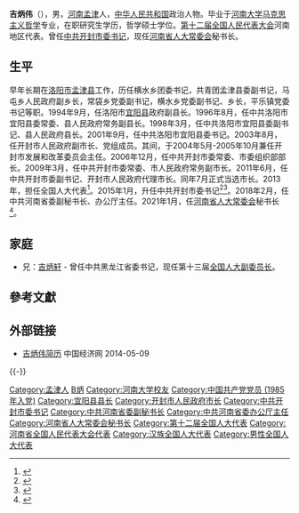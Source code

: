 '''吉炳伟'''（{{bd|1963年|9月||catIdx=Ji吉}}），男，[[河南|河南]][[孟津|孟津]]人，[[中华人民共和国|中华人民共和国]]政治人物。毕业于[[河南大学|河南大学]][[马克思主义哲学|马克思主义哲学]]专业，在职研究生学历，哲学硕士学位。[[第十二届全国人民代表大会|第十二届全国人民代表大会]]河南地区代表。曾任[[中共|中共]][[开封|开封]][[市委书记|市委书记]]，现任[[河南省人大常委会|河南省人大常委会]]秘书长。

== 生平 ==
早年长期在[[洛阳市|洛阳市]][[孟津县|孟津县]]工作，历任横水乡团委书记，共青团孟津县委副书记，马屯乡人民政府副乡长，常袋乡党委副书记，横水乡党委副书记、乡长，平乐镇党委书记等职。1994年9月，任洛阳市[[宜阳县|宜阳县]]政府副县长。1996年8月，任中共洛阳市宜阳县委常委、县人民政府常务副县长。1998年3月，任中共洛阳市宜阳县委副书记、县人民政府县长。2001年9月，任中共洛阳市宜阳县委书记。2003年8月，任开封市人民政府副市长、党组成员。其间，于2004年5月-2005年10月兼任开封市发展和改革委员会主任。2006年12月，任中共开封市委常委、市委组织部部长。2009年3月，任中共开封市委常委、市人民政府常务副市长。2011年6月，任中共开封市委副书记、开封市人民政府代理市长。同年7月正式当选市长。2013年，担任全国人大代表<ref>{{cite news|title=全国人大代表信息-吉炳伟|url=http://210.82.31.1:8084/delegate/viewDelegate.action?dbid=121381|accessdate=2013-04-05|newspaper=全国人大网|archive-url=https://web.archive.org/web/20140426233635/http://www.npc.gov.cn/delegate/viewDelegate.action?dbid=121381|archive-date=2014-04-26|dead-url=yes}}</ref>。2015年1月，升任中共开封市委书记<ref>{{cite web|accessdate=2014-06-08|url=http://www.ce.cn/xwzx/gnsz/gdxw/201107/11/t20110711_22534545.shtml|title=吉炳伟任河南开封市市长 吕清海任漯河市市长|publisher=中国经济网|archive-url=https://web.archive.org/web/20140719165929/http://www.ce.cn/xwzx/gnsz/gdxw/201107/11/t20110711_22534545.shtml|archive-date=2014-07-19|dead-url=yes}}</ref><ref>{{cite web|accessdate=2014-07-16|url=http://district.ce.cn/newarea/roll/201403/17/t20140317_2496891.shtml|title=开封市政府工作报告（2014年2月25日 吉炳伟）|publisher=中国经济网|archive-date=2018-02-05|archive-url=https://web.archive.org/web/20180205072616/http://district.ce.cn/newarea/roll/201403/17/t20140317_2496891.shtml|dead-url=no}}</ref>。2018年2月，任中共河南省委副秘书长、办公厅主任。2021年1月，任[[河南省人大常委会|河南省人大常委会]]秘书长<ref>{{Cite web|title=李公乐当选河南省人大常委会副主任 吉炳伟当选秘书长(简历)_中国经济网——国家经济门户|url=http://district.ce.cn/newarea/sddy/202101/21/t20210121_36245487.shtml|accessdate=2021-01-21|work=district.ce.cn|archive-date=2021-01-28|archive-url=https://web.archive.org/web/20210128112735/http://district.ce.cn/newarea/sddy/202101/21/t20210121_36245487.shtml|dead-url=no}}</ref>。

== 家庭 ==
* 兄：[[吉炳轩|吉炳轩]] - 曾任中共黑龙江省委书记，现任第十三届[[全国人大副委员长|全国人大副委员长]]。

== 參考文獻 ==
{{reflist}}

== 外部链接 ==
* [http://district.ce.cn/zt/rwk/sf/ha/ds/201205/25/t20120525_23355222.shtml 吉炳伟简历] {{Wayback|url=http://district.ce.cn/zt/rwk/sf/ha/ds/201205/25/t20120525_23355222.shtml |date=20150403081424 }} 中国经济网 2014-05-09
{{-}}
{{start box}}
{{s-ppo|cpc}}
{{s-before|[[周春艳|周春艳]]}}
{{s-title|[[中国共产党河南省委员会|中国共产党河南省委员会]]办公厅主任|2018年2月－2021年1月}}
{{s-after|[[胡五岳|胡五岳]]}}
{{s-before|[[祁金立|祁金立]]}}
{{s-title|[[中国共产党开封市委员会|中国共产党开封市委员会]]书记|2015年1月－2017年12月}}
{{s-after|[[侯红|侯 红]]}}
{{s-gov|prc}}
{{s-before|[[周以忠|周以忠]]}}
{{s-title|[[开封市人民政府|开封市人民政府]]市长|2011年6月－2015年1月}}
{{s-after|[[侯红|侯 红]]}}
{{s-par|prc-lpc}}
{{s-before|[[丁巍|丁巍]]}}
{{s-title|[[河南省人民代表大会常务委员会|河南省人民代表大会常务委员会]]秘书长|2021年1月－}}
{{s-inc}}
{{end box}}

{{Authority control}}
{{DEFAULTSORT:Ji吉}}
[[Category:孟津人|Category:孟津人]]
[[Category:吉姓|B炳]]
[[Category:河南大学校友|Category:河南大学校友]]
[[Category:中国共产党党员_(1985年入党)|Category:中国共产党党员 (1985年入党)]]
[[Category:宜阳县县长|Category:宜阳县县长]]
[[Category:开封市人民政府市长|Category:开封市人民政府市长]]
[[Category:中共开封市委书记|Category:中共开封市委书记]]
[[Category:中共河南省委副秘书长|Category:中共河南省委副秘书长]]
[[Category:中共河南省委办公厅主任|Category:中共河南省委办公厅主任]]
[[Category:河南省人大常委会秘书长|Category:河南省人大常委会秘书长]]
[[Category:第十二届全国人大代表|Category:第十二届全国人大代表]]
[[Category:河南省全国人民代表大会代表|Category:河南省全国人民代表大会代表]]
[[Category:汉族全国人大代表|Category:汉族全国人大代表]]
[[Category:男性全国人大代表|Category:男性全国人大代表]]